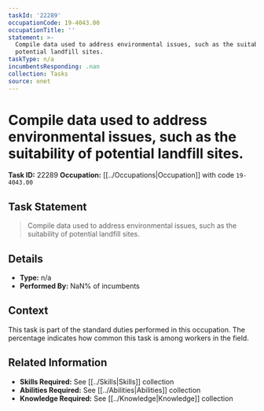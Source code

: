 ```yaml
---
taskId: '22289'
occupationCode: 19-4043.00
occupationTitle: ''
statement: >-
  Compile data used to address environmental issues, such as the suitability of
  potential landfill sites.
taskType: n/a
incumbentsResponding: .nan
collection: Tasks
source: onet
---
```

# Compile data used to address environmental issues, such as the suitability of potential landfill sites.

**Task ID:** 22289
**Occupation:** [[../Occupations|Occupation]] with code `19-4043.00`

## Task Statement

> Compile data used to address environmental issues, such as the suitability of potential landfill sites.

## Details

- **Type:** n/a
- **Performed By:** NaN% of incumbents

## Context

This task is part of the standard duties performed in this occupation. The percentage indicates how common this task is among workers in the field.

## Related Information

- **Skills Required:** See [[../Skills|Skills]] collection
- **Abilities Required:** See [[../Abilities|Abilities]] collection
- **Knowledge Required:** See [[../Knowledge|Knowledge]] collection
